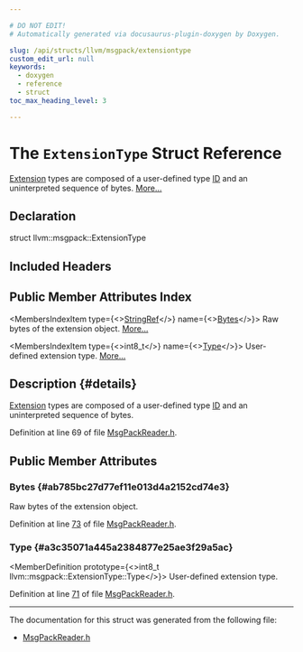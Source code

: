 ```yaml
---

# DO NOT EDIT!
# Automatically generated via docusaurus-plugin-doxygen by Doxygen.

slug: /api/structs/llvm/msgpack/extensiontype
custom_edit_url: null
keywords:
  - doxygen
  - reference
  - struct
toc_max_heading_level: 3

---
```





# The `ExtensionType` Struct Reference

<DoxygenPage pluginConfig={pluginConfig}>

<a href="/docs/api/structs/extension">Extension</a> types are composed of a user-defined type <a href="/docs/api/namespaces/llvm/callingconv/#abdf8cf606905c10634e831390981b0ed">ID</a> and an uninterpreted sequence of bytes. <a href="#details">More...</a>

## Declaration

<CodeBlock>struct llvm::msgpack::ExtensionType</CodeBlock>

## Included Headers

<IncludesList>
<IncludesListItem
  filePath="llvm/BinaryFormat/MsgPackReader.h"
  permalink="/docs/api/files/include/include/llvm/include/llvm/binaryformat/msgpackreader-h"
  isLocal="true" />
</IncludesList>

## Public Member Attributes Index

<MembersIndex>

<MembersIndexItem
  type={<><a href="/docs/api/classes/llvm/stringref">StringRef</a></>}
  name={<><a href="#ab785bc27d77ef11e013d4a2152cd74e3">Bytes</a></>}>
Raw bytes of the extension object. <a href="#ab785bc27d77ef11e013d4a2152cd74e3">More...</a>
</MembersIndexItem>

<MembersIndexItem
  type={<>int8&#95;t</>}
  name={<><a href="#a3c35071a445a2384877e25ae3f29a5ac">Type</a></>}>
User-defined extension type. <a href="#a3c35071a445a2384877e25ae3f29a5ac">More...</a>
</MembersIndexItem>

</MembersIndex>

## Description {#details}

<a href="/docs/api/structs/extension">Extension</a> types are composed of a user-defined type <a href="/docs/api/namespaces/llvm/callingconv/#abdf8cf606905c10634e831390981b0ed">ID</a> and an uninterpreted sequence of bytes.

Definition at line 69 of file <a href="/docs/api/files/include/include/llvm/include/llvm/binaryformat/msgpackreader-h">MsgPackReader.h</a>.

<SectionDefinition>

## Public Member Attributes

### Bytes {#ab785bc27d77ef11e013d4a2152cd74e3}

<MemberDefinition
  prototype="StringRef llvm::msgpack::ExtensionType::Bytes">
Raw bytes of the extension object.

Definition at line <a href="/docs/api/files/include/include/llvm/include/llvm/binaryformat/msgpackreader-h/#l00073">73</a> of file <a href="/docs/api/files/include/include/llvm/include/llvm/binaryformat/msgpackreader-h">MsgPackReader.h</a>.
</MemberDefinition>

### Type {#a3c35071a445a2384877e25ae3f29a5ac}

<MemberDefinition
  prototype={<>int8&#95;t llvm::msgpack::ExtensionType::Type</>}>
User-defined extension type.

Definition at line <a href="/docs/api/files/include/include/llvm/include/llvm/binaryformat/msgpackreader-h/#l00071">71</a> of file <a href="/docs/api/files/include/include/llvm/include/llvm/binaryformat/msgpackreader-h">MsgPackReader.h</a>.
</MemberDefinition>

</SectionDefinition>

<hr/>

The documentation for this struct was generated from the following file:

<ul>
<li><a href="/docs/api/files/include/include/llvm/include/llvm/binaryformat/msgpackreader-h">MsgPackReader.h</a></li>
</ul>

</DoxygenPage>
